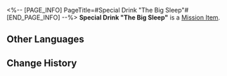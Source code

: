 <%-- [PAGE_INFO]
PageTitle=#Special Drink "The Big Sleep"#
[END_PAGE_INFO] --%>
{{Item Infobox
|id          = 140454
|image       = Item Special Drink The Big Sleep.png{{subst:void|<!--$UPLOAD:<<SpriteOutput/ItemFigures/140454.png>-<Item Special Drink The Big Sleep.png>-<Item Icons>>-->}}
|type        = Mission Item
|invCategory = Missions
|rarity      = 3
|effect      = 
|description = A special concoction tailored exclusively for you by the drinksmith Gallagher.
}}
{{Description|''"Raise this glass of 'The Big Sleep' in your honor, lost sheep &mdash;"<br />"Here's to the ghosts of the past."''}}
'''Special Drink "The Big Sleep"''' is a [[Mission Item]].

==Other Languages==
{{Other Languages
|en   = Special Drink "The Big Sleep"
|zhs  = 特调「长眠不醒」
|zht  = 特調「長眠不醒」
|ja   = 特製モクテル「大いなる眠り」
|ko   = 스페셜 블렌드 「빅 슬립」
|es   = Bebida especial "Sueño eterno"
|fr   = Boisson spéciale «&nbsp;Grand sommeil&nbsp;»
|ru   = Особый напиток «Вечный сон»
|th   = เครื่องดื่มสูตรพิเศษ "นิทราไม่รู้ตื่น"
|vi   = Thức Uống Đặc Sắc "Giấc Ngủ Ngàn Thu"
|de   = Spezialgetränk „Der große Schlaf“
|id   = Racikan Khusus "Tidur Abadi"
|pt   = Drinque Especial "O Sono Eterno"
}}

==Change History==
{{Change History|2.1}}